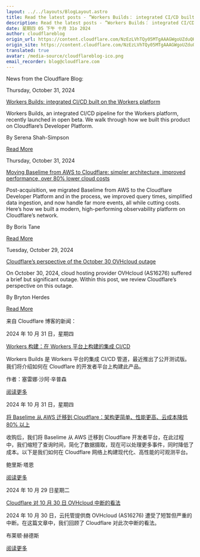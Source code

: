 ```yaml
---
layout: ../../layouts/BlogLayout.astro
title: Read the latest posts - ”Workers Builds： integrated CI/CD built on the Workers platform”
description: Read the latest posts - ”Workers Builds： integrated CI/CD built on the Workers platform”
date: 星期四 05 下午 十月 31o 2024
author: cloudflareblog
origin_url: https://content.cloudflare.com/NzEzLVhTQy05MTgAAAGWgoUZduQH8X-jR36st7MdVnm15TPmGELNgPRcxlAN-0Z_LK3V_CzkY0q_y_ApObFl2ERdKjY=
origin_site: https://content.cloudflare.com/NzEzLVhTQy05MTgAAAGWgoUZduQH8X-jR36st7MdVnm15TPmGELNgPRcxlAN-0Z_LK3V_CzkY0q_y_ApObFl2ERdKjY=
translated: true
avatar: /media-source/cloudflareblog-ico.png
email_recorder: blog@cloudflare.com
---
```



<Reference client:only="react" title="Read the latest posts - ”Workers Builds： integrated CI/CD built on the Workers platform”" url="https://content.cloudflare.com/NzEzLVhTQy05MTgAAAGWgoUZduQH8X-jR36st7MdVnm15TPmGELNgPRcxlAN-0Z_LK3V_CzkY0q_y_ApObFl2ERdKjY=" />

<Detail client:only="react">
	News from the Cloudflare Blog:

Thursday, October 31, 2024

[Workers Builds: integrated CI/CD built on the Workers platform](https://content.cloudflare.com/NzEzLVhTQy05MTgAAAGWgoUZduQH8X-jR36st7MdVnm15TPmGELNgPRcxlAN-0Z_LK3V_CzkY0q_y_ApObFl2ERdKjY=)

Workers Builds, an integrated CI/CD pipeline for the Workers platform, recently launched in open beta. We walk through how we built this product on Cloudflare’s Developer Platform.

By Serena Shah-Simpson

[Read More](https://content.cloudflare.com/NzEzLVhTQy05MTgAAAGWgoUZduQH8X-jR36st7MdVnm15TPmGELNgPRcxlAN-0Z_LK3V_CzkY0q_y_ApObFl2ERdKjY=)

Thursday, October 31, 2024

[Moving Baselime from AWS to Cloudflare: simpler architecture, improved performance, over 80% lower cloud costs](https://content.cloudflare.com/NzEzLVhTQy05MTgAAAGWgoUZd9dr1NXEkdqLl18uf72fmuqixItC-UA3mqtmlozUmluEzXw9iwlOuTOxouNAACqa9Gc=)

Post-acquisition, we migrated Baselime from AWS to the Cloudflare Developer Platform and in the process, we improved query times, simplified data ingestion, and now handle far more events, all while cutting costs. Here’s how we built a modern, high-performing observability platform on Cloudflare’s network.

By Boris Tane

[Read More](https://content.cloudflare.com/NzEzLVhTQy05MTgAAAGWgoUZd9dr1NXEkdqLl18uf72fmuqixItC-UA3mqtmlozUmluEzXw9iwlOuTOxouNAACqa9Gc=)

Tuesday, October 29, 2024

[Cloudflare’s perspective of the October 30 OVHcloud outage](https://content.cloudflare.com/NzEzLVhTQy05MTgAAAGWgoUZd0a6JNaQUDh1isaeDPNGdpcgNOfTc9jQ4ko_UUfPfo9ATeTGM_p0sFekrrm39EpA2k8=)

On October 30, 2024, cloud hosting provider OVHcloud (AS16276) suffered a brief but significant outage. Within this post, we review Cloudflare’s perspective on this outage.

By Bryton Herdes

[Read More](https://content.cloudflare.com/NzEzLVhTQy05MTgAAAGWgoUZd0a6JNaQUDh1isaeDPNGdpcgNOfTc9jQ4ko_UUfPfo9ATeTGM_p0sFekrrm39EpA2k8=)


</Detail>

来自 Cloudflare 博客的新闻：

2024 年 10 月 31 日，星期四

[Workers 构建：在 Workers 平台上构建的集成 CI/CD](https://content.cloudflare.com/NzEzLVhTQy05MTgAAAGWgoUZduQH8X-jR36st7MdVnm15TPmGELNgPRcxlAN-0Z_LK3V_CzkY0q_y_ApObFl2ERdKjY=)

Workers Builds 是 Workers 平台的集成 CI/CD 管道，最近推出了公开测试版。我们将介绍如何在 Cloudflare 的开发者平台上构建此产品。

作者：塞雷娜·沙阿·辛普森

[阅读更多](https://content.cloudflare.com/NzEzLVhTQy05MTgAAAGWgoUZduQH8X-jR36st7MdVnm15TPmGELNgPRcxlAN-0Z_LK3V_CzkY0q_y_ApObFl2ERdKjY=)

2024 年 10 月 31 日，星期四

[将 Baselime 从 AWS 迁移到 Cloudflare：架构更简单、性能更高、云成本降低 80% 以上](https://content.cloudflare.com/NzEzLVhTQy05MTgAAAGWgoUZd9dr1NXEkdqLl18uf72fmuqixItC-UA3mqtmlozUmluEzXw9iwlOuTOxouNAACqa9Gc=)

收购后，我们将 Baselime 从 AWS 迁移到 Cloudflare 开发者平台，在此过程中，我们缩短了查询时间，简化了数据摄取，现在可以处理更多事件，同时降低了成本。以下是我们如何在 Cloudflare 网络上构建现代化、高性能的可观测平台。

鲍里斯·塔恩

[阅读更多](https://content.cloudflare.com/NzEzLVhTQy05MTgAAAGWgoUZd9dr1NXEkdqLl18uf72fmuqixItC-UA3mqtmlozUmluEzXw9iwlOuTOxouNAACqa9Gc=)

2024 年 10 月 29 日星期二

[Cloudflare 对 10 月 30 日 OVHcloud 中断的看法](https://content.cloudflare.com/NzEzLVhTQy05MTgAAAGWgoUZd0a6JNaQUDh1isaeDPNGdpcgNOfTc9jQ4ko_UUfPfo9ATeTGM_p0sFekrrm39EpA2k8=)

2024 年 10 月 30 日，云托管提供商 OVHcloud (AS16276) 遭受了短暂但严重的中断。在这篇文章中，我们回顾了 Cloudflare 对此次中断的看法。

布莱顿·赫德斯

[阅读更多](https://content.cloudflare.com/NzEzLVhTQy05MTgAAAGWgoUZd0a6JNaQUDh1isaeDPNGdpcgNOfTc9jQ4ko_UUfPfo9ATeTGM_p0sFekrrm39EpA2k8=)


